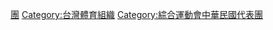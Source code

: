 {{catmore|中華台北代表團}}

[[Category:中華台北|團]]
[[Category:台灣體育組織|Category:台灣體育組織]]
[[Category:綜合運動會中華民國代表團|Category:綜合運動會中華民國代表團]]
